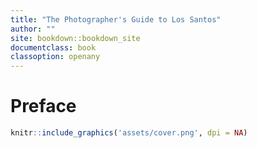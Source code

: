 ```yaml
---
title: "The Photographer's Guide to Los Santos"
author: ""
site: bookdown::bookdown_site
documentclass: book
classoption: openany
---
```


# Preface {-}

```r
knitr::include_graphics('assets/cover.png', dpi = NA)
```
